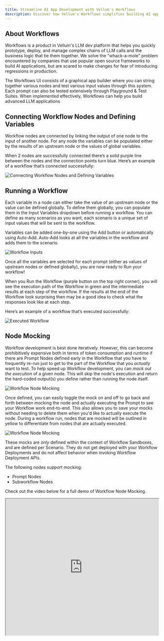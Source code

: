 ```yaml
---
title: Streamline AI App Development with Vellum's Workflows
description: Discover how Vellum's Workflows simplifies building AI apps by managing complex LLM call chains and business logic easily.
---
```


## About Workflows

Workflows is a product in Vellum's LLM dev platform that helps you quickly prototype, deploy, and manage complex chains of LLM calls and the business logic that tie them together. We solve the "whack-a-mole" problem encountered by companies that use popular open source frameworks to build AI applications, but are scared to make changes for fear of introducing regressions in production.

The Workflows UI consists of a graphical app builder where you can string together various nodes and test various input values through this system. Each prompt can also be tested extensively through Playground & Test Suites. When implemented effectively, Workflows can help you build advanced LLM applications

## Connecting Workflow Nodes and Defining Variables

Workflow nodes are connected by linking the output of one node to the input of another node. For any node the variables can be populated either by the results of an upstream node or the values of global variables.

When 2 nodes are successfully connected there’s a solid purple line between the nodes and the connection points turn blue. Here’s an example of a workflow that’s connected successfully:

![Connecting Workflow Nodes and Defining Variables](https://storage.googleapis.com/vellum-public/help-docs/connected_nodes_and_edges.png)

## Running a Workflow

Each variable in a node can either take the value of an upstream node or the value can be defined globally. To define them globally, you can populate them in the Input Variables dropdown before running a workflow. You can define as many scenarios as you want, each scenario is a unique set of input values that will be sent to the workflow.

Variables can be added one-by-one using the Add button or automatically using Auto-Add. Auto-Add looks at all the variables in the workflow and adds them to the scenario.

![Workflow Inputs](https://storage.googleapis.com/vellum-public/help-docs/workflow_input_variable_values.png)

Once all the variables are selected for each prompt (either as values of upstream nodes or defined globally), you are now ready to Run your workflow!

When you Run the Workflow (purple button on the top right corner), you will see the execution path of the Workflow in green and the intermediate results at each step of the workflow. If the results at the end of the Workflow look surprising then may be a good idea to check what the responses look like at each step.

Here’s an example of a workflow that’s executed successfully:

![Executed Workflow](https://storage.googleapis.com/vellum-public/help-docs/executed_workflow.png)

## Node Mocking

Workflow development is best done iteratively. However, this can become prohibitively expensive both in terms of token consumption and runtime if there are Prompt Nodes defined early in the Workflow that you have to frequently re-run just to get to the part of the Workflow that you _actually_ want to test. To help speed up Workflow development, you can _mock out the execution_ of a given node. This will skip the node's execution and return the hard-coded output(s) you define rather than running the node itself.

![Workflow Node Mocking](https://storage.googleapis.com/vellum-public/help-docs/workflow-node-mocking.png)

Once defined, you can easily toggle the mock on and off to go back and forth between mocking the node and actually executing the Prompt to see your Workflow work end-to-end. This also allows you to save your mocks without needing to delete them when you'd like to actually execute the node. During a workflow run, nodes that are mocked will be outlined in yellow to differentiate from nodes that are actually executed.

![Workflow Node Mocking](https://storage.googleapis.com/vellum-public/help-docs/node-mocking-result.png)

These mocks are _only_ defined within the context of Workflow Sandboxes, and are defined per Scenario. They do not get deployed with your Workflow Deployments and do not affect behavior when invoking Workflow Deployment APIs.

The following nodes support mocking:
- Prompt Nodes
- Subworkflow Nodes

Check out the video below for a full demo of Workflow Node Mocking.

<iframe
  src="https://www.loom.com/embed/42e5acabd39b4604a8753a2d0b7566ba"
  width="100%"
  height="450px"
></iframe>
